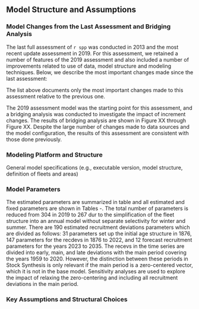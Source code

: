 ## Model Structure and Assumptions

### Model Changes from the Last Assessment and Bridging Analysis

The last full assessment of `r spp` was conducted in 2013 and the most recent update assessment in 2019. For this assessment, we retained a number of features of the 2019 assessment and also included a number of improvements related to use of data, model structure and modeling techniques. Below, we describe the most important changes made since the last assessment:

\begin{enumerate}

\item Upgraded to Stock Synthesis version 3.30.21 (released in February 2023). This is standard practice to capitalize on newly developed features and corrections to older versions as well as improvements in computational efficiency.  No discernible difference were produce by this change.

\item Updated historical and current fishery removals, to include most up to date information. This year WDFW completed historical catch reconstruction of `r spp` and newly estimated landings are lower than those used in previous assessment. Newly estimated Washington landings are also more consistent with history of commercial removals on the West Coast and represent improvement to the assessment.

\item Removed fishery CPUE time series. This change did not impact the assessment outputs as well as model fits.

\item Combined Winter and Summer fleets into corresponding annual North and South fleets. The separation of North and South fleets into the Winter and Summer fleets were primarily motivated by the using the fishery CPUE indices form Winter fisheries, targeting `r spp` spawning aggregations. With removal of CPUE indices from the model, separation into Winter and Summer fleets was no longer needed. Also, Winter and Summer fleets selectivity curves were very similar within respective fisheries. Combining Winter and Summer fleets within North and South fisheries yielded very close results. Combining seasonal fleets also removed uncertainty associated with separating historical annual catches by season (since fishing year for Winter fleet was defined as November of previous year through the February of the current year). Finally, using annual catches (rather than assigning to current year catches from previous) put assessment in alignment with management system, which operates on a calendar year basis.  

\item Recalculated survey abundance indices using sdmTMB geostatistical model. Results did not impact the model output.

\item Switched to a single triennial survey index (instead separating it into two indices for early and late survey periods). The triennial index was separated in past assessments due to change in depth and latitudinal coverage of the triennial survey. Using a single index did not impact model results, but provided a longer historical survey trend and simplified the structure of the assessment model.

\item Updated input sample sizes associated with fisheries composition data to using a function of number of trips and number and fish (rather than number of trips, as in previous assessment), to follow current best practices and ensure a consistent treatment of fishery and survey input data.

\item Updated weight-length, maturity and fecundity parameters, to include most up to date and improved information. Updating weight-length parameters did not produce a noticeable change. Model with new maturity parameters had slightly lower scale as length at 50% maturity now is slightly higher.  With new fecundity parameters, the model produces spawning output rather that spawning biomass, and 2019 model 2023 spawning outputs are no longer comparable. However, relative depletion show similar results.

\item Updated spawn-recruit parameters and fixed Beverton-Holt steepness at 0.8, mean of the Myers prior developed based on meta-analysis of flatfish steepness (Myers et al. 1999). When estimated, steepness was hitting the upper parameter bound of 1 (steepness likelihood profile is included in this report). Limiting steepness to 0.8 did not cause a change in model results, but yielded more reasonable estimates of other life history parameters, including natural mortality.


\end{enumerate}

The list above documents only the most important changes made to this assessment relative to the previous one. 

The 2019 assessment model was the starting point for this assessment, and a bridging analysis was conducted to investigate the impact of increment changes. The results of bridging analysis are shown in Figure XX through Figure XX. Despite the large number of changes made to data sources and the model configuration, the results of this assessment are consistent with those done previously.

### Modeling Platform and Structure
General model specifications (e.g., executable version, model structure, definition of fleets and areas)


### Model Parameters
The estimated parameters are summarized in table \ref{tab:par-summary} and all estimated and fixed parameters are shown in Tables \ref{tab:table-pars-base-1}-\ref{tab:table-pars-base-16}. The total number of parameters is reduced from 304 in 2019 to 267 dur to the simplification of the fleet structure into an annual model without separate selectivity for winter and summer. There are 190 estimated recruitment deviations parameters which are divided as follows: 31 parameters set up the initial age structure in 1876, 147 parameters for the recdevs in 1876 to 2022, and 12 forecast recruitment parameters for the years 2023 to 2035. The recevs in the time series are divided into early, main, and late deviations with the main period covering the years 1959 to 2020. However, the distinction between these periods in Stock Synthesis is only relevant if the main period is a zero-centered vector, which it is not in the base model. Sensitivity analyses are used to explore the impact of relaxing the zero-centering and including all recruitment deviations in the main period.

### Key Assumptions and Structural Choices
